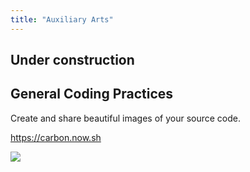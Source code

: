 ```yaml
---
title: "Auxiliary Arts"
---
```


:::{.callout-caution}
# Under construction
:::

## General Coding Practices

Create and share beautiful images of your source code.

[https://carbon.now.sh](https://carbon.now.sh)

![](images/index_aux.png)
